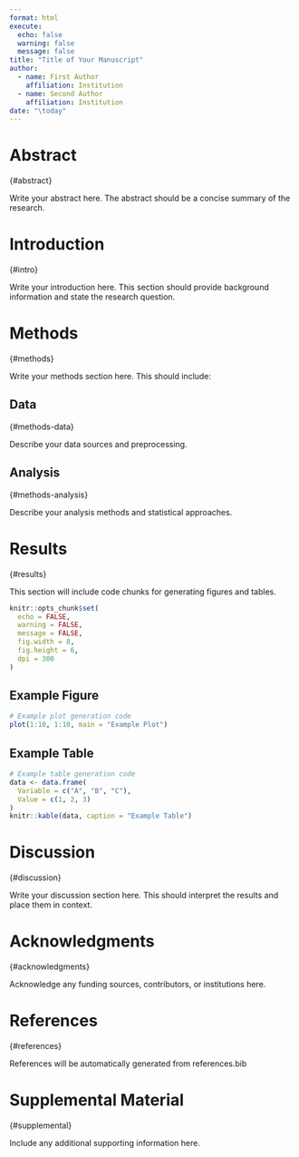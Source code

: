 ```yaml
---
format: html
execute: 
  echo: false
  warning: false
  message: false
title: "Title of Your Manuscript"
author: 
  - name: First Author
    affiliation: Institution
  - name: Second Author
    affiliation: Institution
date: "\today"
---
```


# Abstract

{#abstract}

::: {.abstract}
Write your abstract here. The abstract should be a concise summary of the research.
:::

# Introduction

{#intro}

::: {.section}
Write your introduction here. This section should provide background information
and state the research question.
:::

# Methods

{#methods}

::: {.section}
Write your methods section here. This should include:

## Data

{#methods-data}

Describe your data sources and preprocessing.

## Analysis

{#methods-analysis}

Describe your analysis methods and statistical approaches.
:::

# Results

{#results}

::: {.section}
This section will include code chunks for generating figures and tables.

```r
knitr::opts_chunk$set(
  echo = FALSE,
  warning = FALSE,
  message = FALSE,
  fig.width = 8,
  fig.height = 6,
  dpi = 300
)
```

## Example Figure

```r
# Example plot generation code
plot(1:10, 1:10, main = "Example Plot")
```

## Example Table

```r
# Example table generation code
data <- data.frame(
  Variable = c("A", "B", "C"),
  Value = c(1, 2, 3)
)
knitr::kable(data, caption = "Example Table")
```
:::

# Discussion

{#discussion}

::: {.section}
Write your discussion section here. This should interpret the results and
place them in context.
:::

# Acknowledgments

{#acknowledgments}

::: {.section}
Acknowledge any funding sources, contributors, or institutions here.
:::

# References

{#references}

::: {.section}
References will be automatically generated from references.bib
:::

# Supplemental Material

{#supplemental}

::: {.section}
Include any additional supporting information here.
:::
